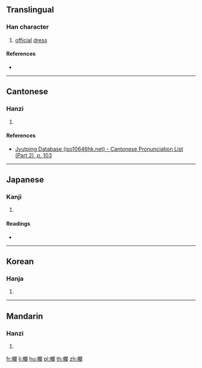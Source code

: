 {{also|襴}}
==Translingual==

===Han character===
{{Han char|rn=50|rad=巾|as=17|sn=20|four=|canj=LBANW|ids=⿰巾闌}}

# [[official]] [[dress]]

====References====
* {{Han ref|kx=0338.160|dkj=09147|dj=0645.200|hdz=10758.180|uh=5E71|ud=24177}}

----

==Cantonese==

===Hanzi===
{{yue-hanzi|jyut=[[laan4]]|y=laan4}}

# {{defn|lang=yue|sort=巾17}}

====References====
* [http://www.iso10646hk.net/jp/document/download.jsp Jyutping Database (iso10646hk.net) - Cantonese Pronunciation List (Part 2), p. 103]

----

==Japanese==

===Kanji===
{{ja-kanji|grade=|rs=巾17}}

# {{defn|lang=ja|sort=巾17}}

====Readings====
* {{ja-readings|on=[[らん]] (ran)|kun=[[ながいころも]] (nagaikoromo)}}

----

==Korean==

===Hanja===
{{ko-hanja|hangeul=란|rv=ran|mr=ran}}

# {{defn|lang=ko|sort=巾17}}

----

==Mandarin==

===Hanzi===
{{cmn-hanzi|pin=[[lán]] ([[lan2]])|wg=lan<sup>2</sup>}}

# {{defn|lang=cmn|sort=巾17}}

[[fr:幱]]
[[li:幱]]
[[hu:幱]]
[[pl:幱]]
[[th:幱]]
[[zh:幱]]